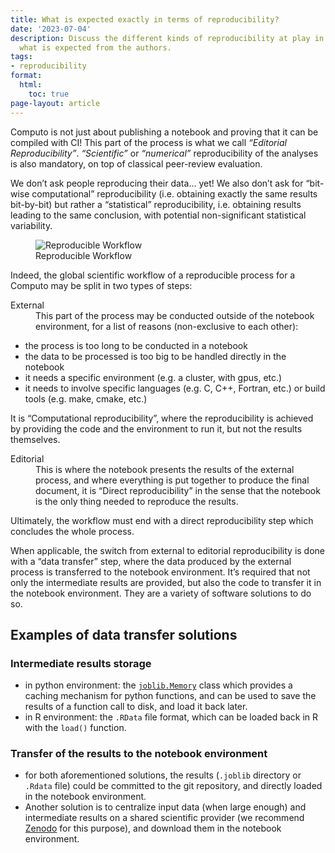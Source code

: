 ```yaml
---
title: What is expected exactly in terms of reproducibility?
date: '2023-07-04'
description: Discuss the different kinds of reproducibility at play in Computo, and
  what is expected from the authors.
tags:
- reproducibility
format:
  html:
    toc: true
page-layout: article
---
```


Computo is not just about publishing a notebook and proving that it can be compiled with CI! This part of the process is what we call _"Editorial Reproducibility"_. _"Scientific"_ or _"numerical"_ reproducibility of the analyses is also mandatory, on top of classical peer-review evaluation. 

We don't ask people reproducing their data... yet! We also don't ask for "bit-wise computational" reproducibility (i.e. obtaining exactly the same results bit-by-bit) but rather a "statistical" reproducibility, i.e. obtaining results leading to the same conclusion, with potential non-significant statistical variability.

![Reproducible Workflow](img/reproducible-sequence.svg)

Indeed, the global scientific workflow of a reproducible process for a Computo may be split in two types of steps:

External
: This part of the process may be conducted outside of the notebook environment, for a list of reasons (non-exclusive to each other):

- the process is too long to be conducted in a notebook
- the data to be processed is too big to be handled directly in the notebook
- it needs a specific environment (e.g. a cluster, with gpus, etc.)
- it needs to involve specific languages (e.g. C, C++, Fortran, etc.) or build tools (e.g. make, cmake, etc.)

It is “Computational reproducibility”, where the reproducibility is achieved by providing the code and the environment to run it, but not the results themselves.

Editorial
: This is where the notebook presents the results of the external process, and where everything is put together to produce the final document, it is “Direct reproducibility” in the sense that the notebook is the only thing needed to reproduce the results.

Ultimately, the workflow must end with a direct reproducibility step which concludes the whole process. 

When applicable, the switch from external to editorial reproducibility is done with a “data transfer” step, where the data produced by the external process is transferred to the notebook environment. It’s required that not only the intermediate results are provided, but also the code to transfer it in the notebook environment. They are a variety of software solutions to do so.

## Examples of data transfer solutions

### Intermediate results storage
- in python environment: the [`joblib.Memory`](https://joblib.readthedocs.io/en/latest/memory.html) class which provides a caching mechanism for python functions, and can be used to save the results of a function call to disk, and load it back later.
- in R environment: the `.RData` file format, which can be loaded back in R with the `load()` function.

### Transfer of the results to the notebook environment
- for both aforementioned solutions, the results (`.joblib` directory or `.Rdata` file) could be committed to the git repository, and directly loaded in the notebook environment.
- Another solution is to centralize input data (when large enough) and intermediate results on a shared scientific provider (we recommend [Zenodo](https://zenodo.org/) for this purpose), and download them in the notebook environment.
